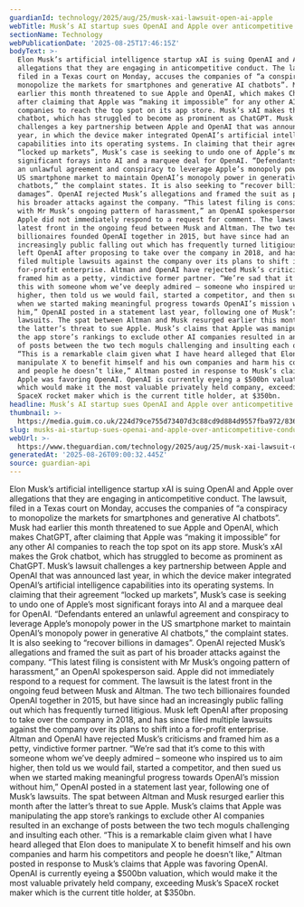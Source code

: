 ```yaml
---
guardianId: technology/2025/aug/25/musk-xai-lawsuit-open-ai-apple
webTitle: Musk’s AI startup sues OpenAI and Apple over anticompetitive conduct
sectionName: Technology
webPublicationDate: '2025-08-25T17:46:15Z'
bodyText: >-
  Elon Musk’s artificial intelligence startup xAI is suing OpenAI and Apple over
  allegations that they are engaging in anticompetitive conduct. The lawsuit,
  filed in a Texas court on Monday, accuses the companies of “a conspiracy to
  monopolize the markets for smartphones and generative AI chatbots”. Musk had
  earlier this month threatened to sue Apple and OpenAI, which makes ChatGPT,
  after claiming that Apple was “making it impossible” for any other AI
  companies to reach the top spot on its app store. Musk’s xAI makes the Grok
  chatbot, which has struggled to become as prominent as ChatGPT. Musk’s lawsuit
  challenges a key partnership between Apple and OpenAI that was announced last
  year, in which the device maker integrated OpenAI’s artificial intelligence
  capabilities into its operating systems. In claiming that their agreement
  “locked up markets”, Musk’s case is seeking to undo one of Apple’s most
  significant forays into AI and a marquee deal for OpenAI. “Defendants entered
  an unlawful agreement and conspiracy to leverage Apple’s monopoly power in the
  US smartphone market to maintain OpenAI’s monopoly power in generative AI
  chatbots,” the complaint states. It is also seeking to “recover billions in
  damages”. OpenAI rejected Musk’s allegations and framed the suit as part of
  his broader attacks against the company. “This latest filing is consistent
  with Mr Musk’s ongoing pattern of harassment,” an OpenAI spokesperson said.
  Apple did not immediately respond to a request for comment. The lawsuit is the
  latest front in the ongoing feud between Musk and Altman. The two tech
  billionaires founded OpenAI together in 2015, but have since had an
  increasingly public falling out which has frequently turned litigious. Musk
  left OpenAI after proposing to take over the company in 2018, and has since
  filed multiple lawsuits against the company over its plans to shift into a
  for-profit enterprise. Altman and OpenAI have rejected Musk’s criticisms and
  framed him as a petty, vindictive former partner. “We’re sad that it’s come to
  this with someone whom we’ve deeply admired – someone who inspired us to aim
  higher, then told us we would fail, started a competitor, and then sued us
  when we started making meaningful progress towards OpenAI’s mission without
  him,” OpenAI posted in a statement last year, following one of Musk’s
  lawsuits. The spat between Altman and Musk resurged earlier this month after
  the latter’s threat to sue Apple. Musk’s claims that Apple was manipulating
  the app store’s rankings to exclude other AI companies resulted in an exchange
  of posts between the two tech moguls challenging and insulting each other.
  “This is a remarkable claim given what I have heard alleged that Elon does to
  manipulate X to benefit himself and his own companies and harm his competitors
  and people he doesn’t like,” Altman posted in response to Musk’s claims that
  Apple was favoring OpenAI. OpenAI is currently eyeing a $500bn valuation,
  which would make it the most valuable privately held company, exceeding Musk’s
  SpaceX rocket maker which is the current title holder, at $350bn.
headline: Musk’s AI startup sues OpenAI and Apple over anticompetitive conduct
thumbnail: >-
  https://media.guim.co.uk/224d79ce755d73407d3c88cd9d884d9557fba972/836_0_4585_3667/500.jpg
slug: musks-ai-startup-sues-openai-and-apple-over-anticompetitive-conduct
webUrl: >-
  https://www.theguardian.com/technology/2025/aug/25/musk-xai-lawsuit-open-ai-apple
generatedAt: '2025-08-26T09:00:32.445Z'
source: guardian-api
---
```

Elon Musk’s artificial intelligence startup xAI is suing OpenAI and Apple over allegations that they are engaging in anticompetitive conduct. The lawsuit, filed in a Texas court on Monday, accuses the companies of “a conspiracy to monopolize the markets for smartphones and generative AI chatbots”. Musk had earlier this month threatened to sue Apple and OpenAI, which makes ChatGPT, after claiming that Apple was “making it impossible” for any other AI companies to reach the top spot on its app store. Musk’s xAI makes the Grok chatbot, which has struggled to become as prominent as ChatGPT. Musk’s lawsuit challenges a key partnership between Apple and OpenAI that was announced last year, in which the device maker integrated OpenAI’s artificial intelligence capabilities into its operating systems. In claiming that their agreement “locked up markets”, Musk’s case is seeking to undo one of Apple’s most significant forays into AI and a marquee deal for OpenAI. “Defendants entered an unlawful agreement and conspiracy to leverage Apple’s monopoly power in the US smartphone market to maintain OpenAI’s monopoly power in generative AI chatbots,” the complaint states. It is also seeking to “recover billions in damages”. OpenAI rejected Musk’s allegations and framed the suit as part of his broader attacks against the company. “This latest filing is consistent with Mr Musk’s ongoing pattern of harassment,” an OpenAI spokesperson said. Apple did not immediately respond to a request for comment. The lawsuit is the latest front in the ongoing feud between Musk and Altman. The two tech billionaires founded OpenAI together in 2015, but have since had an increasingly public falling out which has frequently turned litigious. Musk left OpenAI after proposing to take over the company in 2018, and has since filed multiple lawsuits against the company over its plans to shift into a for-profit enterprise. Altman and OpenAI have rejected Musk’s criticisms and framed him as a petty, vindictive former partner. “We’re sad that it’s come to this with someone whom we’ve deeply admired – someone who inspired us to aim higher, then told us we would fail, started a competitor, and then sued us when we started making meaningful progress towards OpenAI’s mission without him,” OpenAI posted in a statement last year, following one of Musk’s lawsuits. The spat between Altman and Musk resurged earlier this month after the latter’s threat to sue Apple. Musk’s claims that Apple was manipulating the app store’s rankings to exclude other AI companies resulted in an exchange of posts between the two tech moguls challenging and insulting each other. “This is a remarkable claim given what I have heard alleged that Elon does to manipulate X to benefit himself and his own companies and harm his competitors and people he doesn’t like,” Altman posted in response to Musk’s claims that Apple was favoring OpenAI. OpenAI is currently eyeing a $500bn valuation, which would make it the most valuable privately held company, exceeding Musk’s SpaceX rocket maker which is the current title holder, at $350bn.
